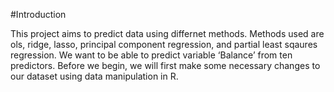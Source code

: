 #Introduction

This project aims to predict data using differnet methods.
Methods used are ols, ridge, lasso, principal component regression,
and partial least sqaures regression.  We want to be able to 
predict variable 'Balance' from ten predictors.  Before we begin,
we will first make some necessary changes to our dataset using
data manipulation in R.